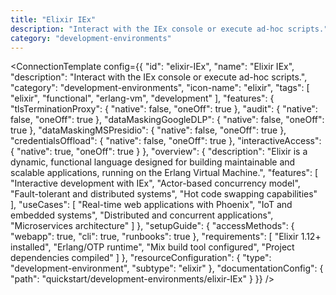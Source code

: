 ```yaml
---
title: "Elixir IEx"
description: "Interact with the IEx console or execute ad-hoc scripts."
category: "development-environments"
---
```



<ConnectionTemplate config={{
  "id": "elixir-IEx",
  "name": "Elixir IEx",
  "description": "Interact with the IEx console or execute ad-hoc scripts.",
  "category": "development-environments",
  "icon-name": "elixir",
  "tags": [
    "elixir",
    "functional",
    "erlang-vm",
    "development"
  ],
  "features": {
    "tlsTerminationProxy": {
      "native": false,
      "oneOff": true
    },
    "audit": {
      "native": false,
      "oneOff": true
    },
    "dataMaskingGoogleDLP": {
      "native": false,
      "oneOff": true
    },
    "dataMaskingMSPresidio": {
      "native": false,
      "oneOff": true
    },
    "credentialsOffload": {
      "native": false,
      "oneOff": true
    },
    "interactiveAccess": {
      "native": true,
      "oneOff": true
    }
  },
  "overview": {
    "description": "Elixir is a dynamic, functional language designed for building maintainable and scalable applications, running on the Erlang Virtual Machine.",
    "features": [
      "Interactive development with IEx",
      "Actor-based concurrency model",
      "Fault-tolerant and distributed systems",
      "Hot code swapping capabilities"
    ],
    "useCases": [
      "Real-time web applications with Phoenix",
      "IoT and embedded systems",
      "Distributed and concurrent applications",
      "Microservices architecture"
    ]
  },
  "setupGuide": {
    "accessMethods": {
      "webapp": true,
      "cli": true,
      "runbooks": true
    },
    "requirements": [
      "Elixir 1.12+ installed",
      "Erlang/OTP runtime",
      "Mix build tool configured",
      "Project dependencies compiled"
    ]
  },
  "resourceConfiguration": {
    "type": "development-environment",
    "subtype": "elixir"
  },
  "documentationConfig": {
    "path": "quickstart/development-environments/elixir-IEx"
  }
}} />


